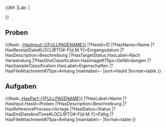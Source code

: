 {{#if: {{{lab|}}}|Lab: {{{lab|}}}|<div class="pagebot-button" data-config='{
    "label": "{{#switch: {{USERLANGUAGECODE}}
       |de=Labor zuweisen
       |#default=Assign lab
    }}",
    "action": "edit-data",
    "params": {"categories": ["Category:OSW89d01b6ec9e9412aa6fadf244f59cc78"]}
}'></div>}}

== Proben ==
{{#ask: [[-HasInput::{{FULLPAGENAME}}]]
|?HasId=ID
|?HasName=Name
|?HasReceiptDate#LOCL@TO#-F[d.M.Y]=Eingangsdatum
|?HasDescription=Beschreibung
|?HasTargetStatus.HasLabel=Nach Verwendung
|?HasGhsClassification.HasImage#75px=Gefährdungen
|?HasSampleClassification.HasLabel=Eigenschaften
|?HasFileAttachment#75px=Anhang
|mainlabel=-
|sort=HasId
|format=table
}}

== Aufgaben ==
<!--<div class="pagebot-button" data-config='{ "params": {"categories": ["Category:Item"], "jsondata": {"label": [{"text": "test", "lang": "en"}]}} }'></div>-->
{{#ask:[[-HasPart::{{FULLPAGENAME}}]]
|?HasLabel=Name
|?HasInput.HasId=Proben
|?HasDescription=Beschreibung
|?HasReferenceProcess=Vorlage
|?HasStatus=Status
|?HasEndDateAndTime#LOCL@TO#-F[d.M.Y]=Fällig
|?HasFileAttachment#75px=Anhang
|mainlabel=-
<!--|sort=Due date-->
|format=table
}}